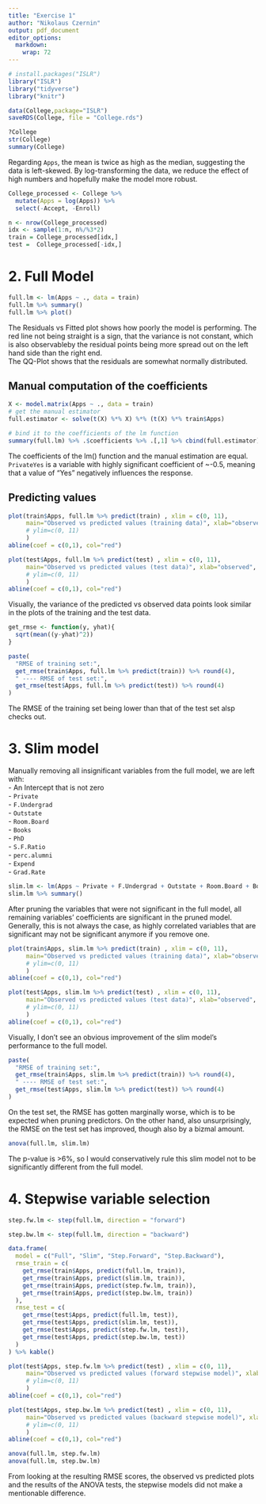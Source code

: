 ```yaml
---
title: "Exercise 1"
author: "Nikolaus Czernin"
output: pdf_document
editor_options: 
  markdown: 
    wrap: 72
---
```


```r
# install.packages("ISLR")
library("ISLR")
library("tidyverse")
library("knitr")

data(College,package="ISLR")
saveRDS(College, file = "College.rds")

```

```r
?College
str(College)
summary(College)
```

Regarding `Apps`, the mean is twice as high as the median, suggesting
the data is left-skewed. By log-transforming the data, we reduce the
effect of high numbers and hopefully make the model more robust.

```r
College_processed <- College %>% 
  mutate(Apps = log(Apps)) %>%
  select(-Accept, -Enroll)

n <- nrow(College_processed)
idx <- sample(1:n, n%/%3*2)
train = College_processed[idx,]
test =  College_processed[-idx,]

```

# 2. Full Model

```r
full.lm <- lm(Apps ~ ., data = train)
full.lm %>% summary()  
full.lm %>% plot()  
```

The Residuals vs Fitted plot shows how poorly the model is performing.
The red line not being straight is a sign, that the variance is not
constant, which is also observableby the residual points being more
spread out on the left hand side than the right end.\
The QQ-Plot shows that the residuals are somewhat normally distributed.

## Manual computation of the coefficients

```r
X <- model.matrix(Apps ~ ., data = train)
# get the manual estimator
full.estimator <- solve(t(X) %*% X) %*% (t(X) %*% train$Apps)

# bind it to the coefficients of the lm function
summary(full.lm) %>% .$coefficients %>% .[,1] %>% cbind(full.estimator)
```

The coefficients of the lm() function and the manual estimation are
equal.\
`PrivateYes` is a variable with highly significant coefficient of
\~-0.5, meaning that a value of "Yes" negatively influences the
response.

## Predicting values

```r
plot(train$Apps, full.lm %>% predict(train) , xlim = c(0, 11), 
     main="Observed vs predicted values (training data)", xlab="observed", ylab="predicted",
     # ylim=c(0, 11)
     )
abline(coef = c(0,1), col="red")

plot(test$Apps, full.lm %>% predict(test) , xlim = c(0, 11), 
     main="Observed vs predicted values (test data)", xlab="observed", ylab="predicted",
     # ylim=c(0, 11)
     )
abline(coef = c(0,1), col="red")
```

Visually, the variance of the predicted vs observed data points look
similar in the plots of the training and the test data.

```r
get_rmse <- function(y, yhat){
  sqrt(mean((y-yhat)^2))
}

paste(
  "RMSE of training set:",
  get_rmse(train$Apps, full.lm %>% predict(train)) %>% round(4),
  " ---- RMSE of test set:",
  get_rmse(test$Apps, full.lm %>% predict(test)) %>% round(4)
)

```

The RMSE of the training set being lower than that of the test set alsp
checks out.

# 3. Slim model

Manually removing all insignificant variables from the full model, we
are left with:\
- An Intercept that is not zero\
- `Private`\
- `F.Undergrad`\
- `Outstate`\
- `Room.Board`\
- `Books`\
- `PhD`\
- `S.F.Ratio`\
- `perc.alumni`\
- `Expend`\
- `Grad.Rate`

```r
slim.lm <- lm(Apps ~ Private + F.Undergrad + Outstate + Room.Board + Books + PhD + S.F.Ratio + perc.alumni + Expend + Grad.Rate, data = train)
slim.lm %>% summary()  
```
After pruning the variables that were not significant in the full model, 
all remaining variables' coefficients are significant in the pruned model.  
Generally, this is not always the case, as highly correlated  variables that are 
significant may not be significant anymore if you remove one.  

```r
plot(train$Apps, slim.lm %>% predict(train) , xlim = c(0, 11), 
     main="Observed vs predicted values (training data)", xlab="observed", ylab="predicted",
     # ylim=c(0, 11)
     )
abline(coef = c(0,1), col="red")

plot(test$Apps, slim.lm %>% predict(test) , xlim = c(0, 11), 
     main="Observed vs predicted values (test data)", xlab="observed", ylab="predicted",
     # ylim=c(0, 11)
     )
abline(coef = c(0,1), col="red")
```
Visually, I don't see an obvious improvement of the slim model's performance to 
the full model. 

```r
paste(
  "RMSE of training set:",
  get_rmse(train$Apps, slim.lm %>% predict(train)) %>% round(4),
  " ---- RMSE of test set:",
  get_rmse(test$Apps, slim.lm %>% predict(test)) %>% round(4)
)

```
On the test set, the RMSE has gotten marginally worse, which is to be expected 
when pruning predictors. On the other hand, also unsurprisingly, the RMSE on the test set has improved, though also by a bizmal amount.  

```r
anova(full.lm, slim.lm)

```
The p-value is >6%, so I would conservatively rule this slim model not to be 
significantly different from the full model. 





# 4. Stepwise variable selection

```r
step.fw.lm <- step(full.lm, direction = "forward")
```
```r
step.bw.lm <- step(full.lm, direction = "backward")
```

```r
data.frame(
  model = c("Full", "Slim", "Step.Forward", "Step.Backward"),
  rmse_train = c(
    get_rmse(train$Apps, predict(full.lm, train)),
    get_rmse(train$Apps, predict(slim.lm, train)),
    get_rmse(train$Apps, predict(step.fw.lm, train)),
    get_rmse(train$Apps, predict(step.bw.lm, train))
  ),
  rmse_test = c(
    get_rmse(test$Apps, predict(full.lm, test)),
    get_rmse(test$Apps, predict(slim.lm, test)),
    get_rmse(test$Apps, predict(step.fw.lm, test)),
    get_rmse(test$Apps, predict(step.bw.lm, test))
  )
) %>% kable()

```

```r
plot(test$Apps, step.fw.lm %>% predict(test) , xlim = c(0, 11), 
     main="Observed vs predicted values (forward stepwise model)", xlab="observed", ylab="predicted",
     # ylim=c(0, 11)
     )
abline(coef = c(0,1), col="red")

plot(test$Apps, step.bw.lm %>% predict(test) , xlim = c(0, 11), 
     main="Observed vs predicted values (backward stepwise model)", xlab="observed", ylab="predicted",
     # ylim=c(0, 11)
     )
abline(coef = c(0,1), col="red")
```
```r
anova(full.lm, step.fw.lm)
anova(full.lm, step.bw.lm)
```

From looking at the resulting RMSE scores, the observed vs predicted plots and 
the results of the ANOVA tests, the stepwise models did not make a mentionable 
difference. 

